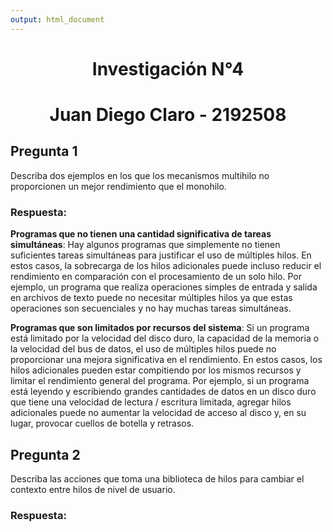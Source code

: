 ---
output: html_document
---
<center>
<h1> Investigación N°4</h1> 
</center>
<center>
<h1> Juan Diego Claro - 2192508</h1> 
</center>

## Pregunta 1
Describa dos ejemplos en los que los mecanismos multihilo no proporcionen un mejor
rendimiento que el monohilo.

### Respuesta:
**Programas que no tienen una cantidad significativa de tareas simultáneas**: Hay algunos programas que simplemente no tienen suficientes tareas simultáneas para justificar el uso de múltiples hilos. En estos casos, la sobrecarga de los hilos adicionales puede incluso reducir el rendimiento en comparación con el procesamiento de un solo hilo. Por ejemplo, un programa que realiza operaciones simples de entrada y salida en archivos de texto puede no necesitar múltiples hilos ya que estas operaciones son secuenciales y no hay muchas tareas simultáneas.

**Programas que son limitados por recursos del sistema**: Si un programa está limitado por la velocidad del disco duro, la capacidad de la memoria o la velocidad del bus de datos, el uso de múltiples hilos puede no proporcionar una mejora significativa en el rendimiento. En estos casos, los hilos adicionales pueden estar compitiendo por los mismos recursos y limitar el rendimiento general del programa. Por ejemplo, si un programa está leyendo y escribiendo grandes cantidades de datos en un disco duro que tiene una velocidad de lectura / escritura limitada, agregar hilos adicionales puede no aumentar la velocidad de acceso al disco y, en su lugar, provocar cuellos de botella y retrasos.

## Pregunta 2
Describa las acciones que toma una biblioteca de hilos para cambiar el contexto entre hilos de
nivel de usuario.

### Respuesta:


